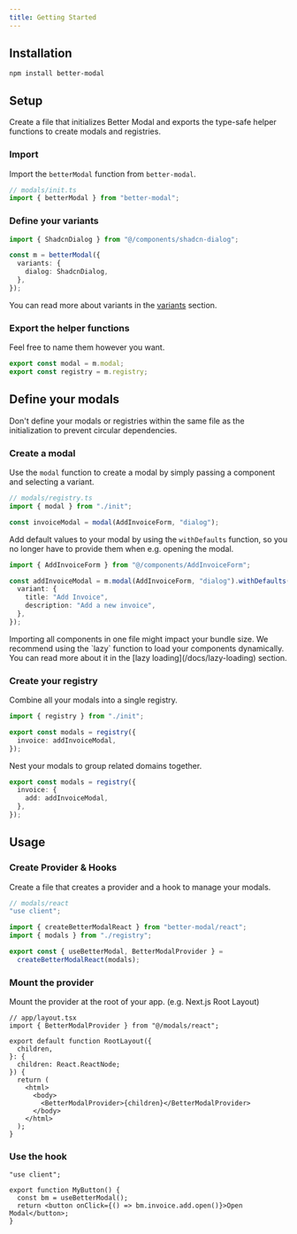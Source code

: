 ```yaml
---
title: Getting Started
---
```


## Installation

```npm
npm install better-modal
```

## Setup

Create a file that initializes Better Modal and exports the type-safe helper functions to create modals and registries.

### Import

Import the `betterModal` function from `better-modal`.

```ts
// modals/init.ts
import { betterModal } from "better-modal";
```

### Define your variants

```ts
import { ShadcnDialog } from "@/components/shadcn-dialog";

const m = betterModal({
  variants: {
    dialog: ShadcnDialog,
  },
});
```

You can read more about variants in the [variants](/docs/variants) section.

### Export the helper functions

Feel free to name them however you want.

```ts
export const modal = m.modal;
export const registry = m.registry;
```

## Define your modals

<Callout type="warning">
  Don't define your modals or registries within the same file as the
  initialization to prevent circular dependencies.
</Callout>

### Create a modal

Use the `modal` function to create a modal by simply passing a component and selecting a variant.

```ts
// modals/registry.ts
import { modal } from "./init";

const invoiceModal = modal(AddInvoiceForm, "dialog");
```

Add default values to your modal by using the `withDefaults` function, so you no longer have to provide them when e.g. opening the modal.

```ts
import { AddInvoiceForm } from "@/components/AddInvoiceForm";

const addInvoiceModal = m.modal(AddInvoiceForm, "dialog").withDefaults({
  variant: {
    title: "Add Invoice",
    description: "Add a new invoice",
  },
});
```

<Callout type="warning">
  Importing all components in one file might impact your bundle size. We
  recommend using the `lazy` function to load your components dynamically. You
  can read more about it in the [lazy loading](/docs/lazy-loading) section.
</Callout>

### Create your registry

Combine all your modals into a single registry.

```ts
import { registry } from "./init";

export const modals = registry({
  invoice: addInvoiceModal,
});
```

Nest your modals to group related domains together.

```ts
export const modals = registry({
  invoice: {
    add: addInvoiceModal,
  },
});
```

## Usage

### Create Provider & Hooks

Create a file that creates a provider and a hook to manage your modals.

```ts
// modals/react
"use client";

import { createBetterModalReact } from "better-modal/react";
import { modals } from "./registry";

export const { useBetterModal, BetterModalProvider } =
  createBetterModalReact(modals);
```

### Mount the provider

Mount the provider at the root of your app. (e.g. Next.js Root Layout)

```tsx
// app/layout.tsx
import { BetterModalProvider } from "@/modals/react";

export default function RootLayout({
  children,
}: {
  children: React.ReactNode;
}) {
  return (
    <html>
      <body>
        <BetterModalProvider>{children}</BetterModalProvider>
      </body>
    </html>
  );
}
```

### Use the hook

```tsx
"use client";

export function MyButton() {
  const bm = useBetterModal();
  return <button onClick={() => bm.invoice.add.open()}>Open Modal</button>;
}
```
